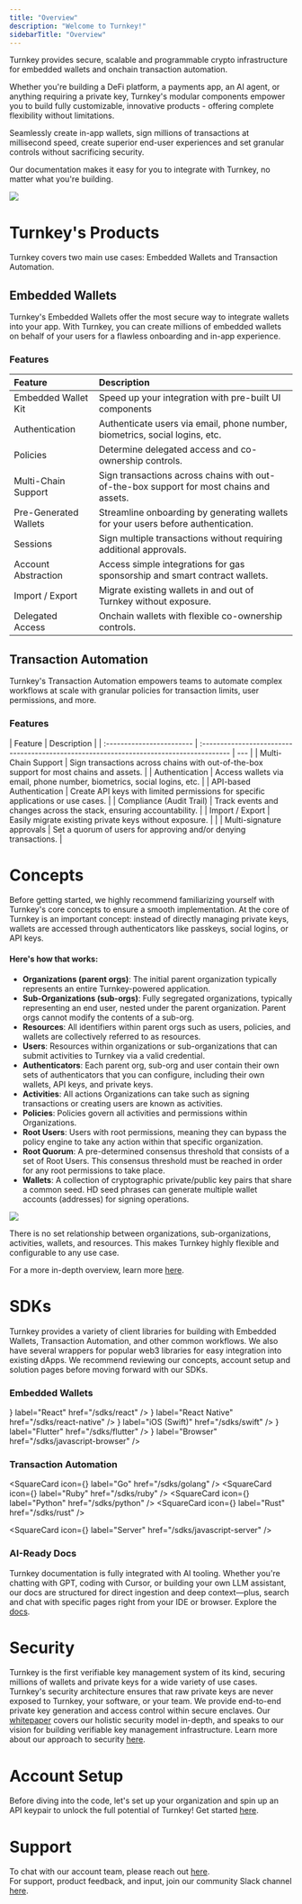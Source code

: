 ```yaml
---
title: "Overview"
description: "Welcome to Turnkey!"
sidebarTitle: "Overview"
---
```



Turnkey provides secure, scalable and programmable crypto infrastructure for embedded wallets and onchain transaction automation.

Whether you're building a DeFi platform, a payments app, an AI agent, or anything requiring a private key,
Turnkey's modular components empower you to build fully customizable,
innovative products \- offering complete flexibility without limitations.

Seamlessly create in-app wallets, sign millions of transactions at millisecond speed,
create superior end-user experiences and set granular controls without sacrificing security.

Our documentation makes it easy for you to integrate with Turnkey, no matter what you're building.

<Frame>
  <img src="/images/home-page.png" />
</Frame>

<CardGroup cols={4}>
  <Card
    title="Website"
    icon="globe"
    href="https://turnkey.com"
    iconType="solid"
    horizontal
  />
  <Card
    title="X"
    icon="x-twitter"
    href="https://x.com/turnkeyhq"
    iconType="solid"
    horizontal
  />
  <Card
    title="Support"
    icon="phone"
    href="https://join.slack.com/t/clubturnkey/shared_invite/zt-31v4yhgw6-PwBzyNsWCCBTk2xft3EoHQ"
    iconType="solid"
    horizontal
  />
  <Card
    title="Whitepaper"
    icon="link"
    href="https://whitepaper.turnkey.com/"
    iconType="solid"
    horizontal
  />
</CardGroup>

# Turnkey's Products

Turnkey covers two main use cases: Embedded Wallets and Transaction Automation.

## Embedded Wallets

Turnkey's Embedded Wallets offer the most secure way to integrate wallets into your app. With Turnkey, you can create millions of embedded wallets on behalf of your users for a flawless onboarding and in-app experience.

### Features

| Feature               | Description                                                                             |
| :-------------------- | :-------------------------------------------------------------------------------------- |
| Embedded Wallet Kit   | Speed up your integration with pre-built UI components                                  |
| Authentication        | Authenticate users via email, phone number, biometrics, social logins, etc.             |
| Policies              | Determine delegated access and co-ownership controls.                                   |
| Multi-Chain Support   | Sign transactions across chains with out-of-the-box support for most chains and assets. |
| Pre-Generated Wallets | Streamline onboarding by generating wallets for your users before authentication.       |
| Sessions              | Sign multiple transactions without requiring additional approvals.                      |
| Account Abstraction   | Access simple integrations for gas sponsorship and smart contract wallets.              |
| Import / Export       | Migrate existing wallets in and out of Turnkey without exposure.                        |
| Delegated Access      | Onchain wallets with flexible co-ownership controls.                                    |

## Transaction Automation

Turnkey's Transaction Automation empowers teams to automate complex workflows at scale with granular policies for transaction limits, user permissions, and more.

### Features

| Feature                   | Description                                                                             |
| :------------------------ | :-------------------------------------------------------------------------------------- | --- |
| Multi-Chain Support       | Sign transactions across chains with out-of-the-box support for most chains and assets. |
| Authentication            | Access wallets via email, phone number, biometrics, social logins, etc.                 |
| API-based Authentication  | Create API keys with limited permissions for specific applications or use cases.        |
| Compliance (Audit Trail)  | Track events and changes across the stack, ensuring accountability.                     |
| Import / Export           | Easily migrate existing private keys without exposure.                                  |     |
| Multi-signature approvals | Set a quorum of users for approving and/or denying transactions.                        |

# Concepts

Before getting started, we highly recommend familiarizing yourself with Turnkey's core concepts to ensure a smooth implementation. At the core of Turnkey is an important concept: instead of directly managing private keys, wallets are accessed through authenticators like passkeys, social logins, or API keys.

#### Here's how that works:

- **Organizations (parent orgs)**: The initial parent organization typically represents an entire Turnkey-powered application.
- **Sub-Organizations (sub-orgs)**: Fully segregated organizations, typically representing an end user, nested under the parent organization. Parent orgs cannot modify the contents of a sub-org.
- **Resources**: All identifiers within parent orgs such as users, policies, and wallets are collectively referred to as resources.
- **Users**: Resources within organizations or sub-organizations that can submit activities to Turnkey via a valid credential.
- **Authenticators**: Each parent org, sub-org and user contain their own sets of authenticators that you can configure, including their own wallets, API keys, and private keys.
- **Activities**: All actions Organizations can take such as signing transactions or creating users are known as activities.
- **Policies**: Policies govern all activities and permissions within Organizations.
- **Root Users**: Users with root permissions, meaning they can bypass the policy engine to take any action within that specific organization.
- **Root Quorum**: A pre-determined consensus threshold that consists of a set of Root Users. This consensus threshold must be reached in order for any root permissions to take place.
- **Wallets**: A collection of cryptographic private/public key pairs that share a common seed. HD seed phrases can generate multiple wallet accounts (addresses) for signing operations.

<Frame>
  <img src="/images/img/diagrams/org-diagram.png" />
</Frame>

There is no set relationship between organizations, sub-organizations, activities, wallets, and resources.
This makes Turnkey highly flexible and configurable to any use case.

For a more in-depth overview, learn more [here](/concepts/overview).

# SDKs

Turnkey provides a variety of client libraries for building with Embedded Wallets, Transaction Automation,
and other common workflows. We also have several wrappers for popular web3 libraries for easy integration
into existing dApps. We recommend reviewing our concepts, account setup and solution pages before moving
forward with our SDKs.

<div className="flex justify-center mb-4">
  <h3
    class="flex whitespace-pre-wrap group font-semibold"
    id="embedded-wallets"
  >
    <span class="cursor-pointer">Embedded Wallets</span>
  </h3>
</div>

<div
  style={{ justifyContent: "space-evenly" }}
  className="flex gap-4 items-center"
>
  <SquareCard
    icon={<Logo id="react" className="h-8 w-8" />}
    label="React"
    href="/sdks/react"
  />
  <SquareCard
    icon={<Logo id="react-native" className="h-8 w-8" />}
    label="React Native"
    href="/sdks/react-native"
  />
  <SquareCard
    icon={<Logo id="ios-swift" className="h-8 w-8" />}
    label="iOS (Swift)"
    href="/sdks/swift"
  />
  <SquareCard
    icon={<Logo id="flutter" className="h-8 w-8" />}
    label="Flutter"
    href="/sdks/flutter"
  />
  <SquareCard
    icon={<Logo id="typescript" className="h-8 w-8" />}
    label="Browser"
    href="/sdks/javascript-browser"
  />
</div>

<div className="flex justify-center mb-4">
  <h3
    class="flex whitespace-pre-wrap group font-semibold"
    id="transaction-automation"
  >
    <span class="cursor-pointer">Transaction Automation</span>
  </h3>
</div>

<div style={{ justifyContent: "space-evenly" }} className="flex gap-4 items-center">

<SquareCard
  icon={<Logo id="go" className="h-8 w-8" />}
  label="Go"
  href="/sdks/golang"
/>
<SquareCard
  icon={<Logo id="ruby" className="h-8 w-8" />}
  label="Ruby"
  href="/sdks/ruby"
/>
<SquareCard
  icon={<Logo id="python" className="h-8 w-8" />}
  label="Python"
  href="/sdks/python"
/>
<SquareCard
  icon={<Logo id="rust" className="h-8 w-8" />}
  label="Rust"
  href="/sdks/rust"
/>

  <SquareCard
    icon={<Logo id="typescript" className="h-8 w-8" />}
    label="Server"
    href="/sdks/javascript-server"
  />
</div>

### AI-Ready Docs

Turnkey documentation is fully integrated with AI tooling. Whether you're chatting with GPT, coding with Cursor,
or building your own LLM assistant, our docs are structured for direct ingestion and deep context—plus,
search and chat with specific pages right from your IDE or browser. Explore the [docs](/developer-reference/using-llms).

# Security

Turnkey is the first verifiable key management system of its kind, securing millions of wallets and private keys
for a wide variety of use cases. Turnkey's security architecture ensures that raw private keys are never exposed
to Turnkey, your software, or your team. We provide end-to-end private key generation and access control within
secure enclaves. Our [whitepaper](https://whitepaper.turnkey.com/) covers our holistic security model in-depth,
and speaks to our vision for building verifiable key management infrastructure. Learn more about our approach to
security [here](/security/our-approach).

# Account Setup

Before diving into the code, let's set up your organization and spin up an API keypair to unlock the full
potential of Turnkey! Get started [here](/getting-started/quickstart).

# Support

To chat with our account team, please reach out [here](https://www.turnkey.com/contact-us).  
For support, product feedback, and input, join our community Slack channel
[here](https://join.slack.com/t/clubturnkey/shared_invite/zt-31v4yhgw6-PwBzyNsWCCBTk2xft3EoHQ).
